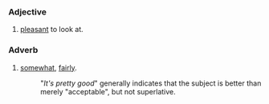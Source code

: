 ===Adjective===

# [[pleasant]] to look at.

===Adverb===

# [[somewhat]], [[fairly]].
#: "''It's pretty good''" generally indicates that the subject is better than merely "acceptable", but not superlative.